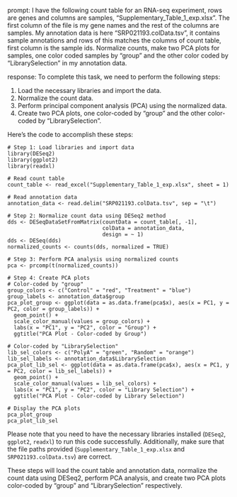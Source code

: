 prompt:
I have the following count table for an RNA-seq experiment, rows are genes and columns are samples, "Supplementary_Table_1_exp.xlsx". The first column of the file is my gene names and the rest of the columns are samples. My annotation data is here  "SRP021193.colData.tsv", it contains sample annotations and rows of this matches the columns of count table, first column is the sample ids. Normalize counts, make two PCA plots for samples, one color coded samples by "group" and the other color coded by "LibrarySelection" in my annotation data.

response:
To complete this task, we need to perform the following steps:

1. Load the necessary libraries and import the data.
2. Normalize the count data.
3. Perform principal component analysis (PCA) using the normalized data.
4. Create two PCA plots, one color-coded by "group" and the other color-coded by "LibrarySelection".

Here's the code to accomplish these steps:

```
# Step 1: Load libraries and import data
library(DESeq2)
library(ggplot2)
library(readxl)

# Read count table
count_table <- read_excel("Supplementary_Table_1_exp.xlsx", sheet = 1)

# Read annotation data
annotation_data <- read.delim("SRP021193.colData.tsv", sep = "\t")

# Step 2: Normalize count data using DESeq2 method
dds <- DESeqDataSetFromMatrix(countData = count_table[, -1],
                              colData = annotation_data,
                              design = ~ 1)
dds <- DESeq(dds)
normalized_counts <- counts(dds, normalized = TRUE)

# Step 3: Perform PCA analysis using normalized counts
pca <- prcomp(t(normalized_counts))

# Step 4: Create PCA plots
# Color-coded by "group"
group_colors <- c("Control" = "red", "Treatment" = "blue")
group_labels <- annotation_data$group
pca_plot_group <- ggplot(data = as.data.frame(pca$x), aes(x = PC1, y = PC2, color = group_labels)) +
  geom_point() +
  scale_color_manual(values = group_colors) +
  labs(x = "PC1", y = "PC2", color = "Group") +
  ggtitle("PCA Plot - Color-coded by Group")

# Color-coded by "LibrarySelection"
lib_sel_colors <- c("PolyA" = "green", "Random" = "orange")
lib_sel_labels <- annotation_data$LibrarySelection
pca_plot_lib_sel <- ggplot(data = as.data.frame(pca$x), aes(x = PC1, y = PC2, color = lib_sel_labels)) +
  geom_point() +
  scale_color_manual(values = lib_sel_colors) +
  labs(x = "PC1", y = "PC2", color = "Library Selection") +
  ggtitle("PCA Plot - Color-coded by Library Selection")

# Display the PCA plots
pca_plot_group
pca_plot_lib_sel
```

Please note that you need to have the necessary libraries installed (`DESeq2`, `ggplot2`, `readxl`) to run this code successfully. Additionally, make sure that the file paths provided (`Supplementary_Table_1_exp.xlsx` and `SRP021193.colData.tsv`) are correct.

These steps will load the count table and annotation data, normalize the count data using DESeq2, perform PCA analysis, and create two PCA plots color-coded by "group" and "LibrarySelection" respectively.
